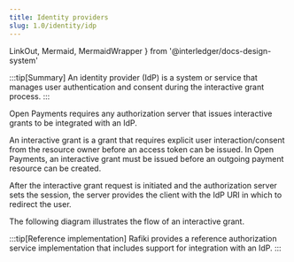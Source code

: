 ```yaml
---
title: Identity providers
slug: 1.0/identity/idp
---
```


  LinkOut,
  Mermaid,
  MermaidWrapper
} from '@interledger/docs-design-system'

:::tip\[Summary]
An identity provider (IdP) is a system or service that manages user authentication and consent during the interactive grant process.
:::

Open Payments requires any authorization server that issues interactive grants to be integrated with an IdP.

An interactive grant is a grant that requires explicit user interaction/consent from the resource owner before an access token can be issued. In Open Payments, an interactive grant must be issued before an outgoing payment resource can be created.

After the interactive grant request is initiated and the authorization server sets the session, the server provides the client with the IdP URI in which to redirect the user.

The following diagram illustrates the flow of an interactive grant.

<Interactive />

:::tip\[Reference implementation]
Rafiki provides a reference <LinkOut href="https://rafiki.dev/integration/deployment/services/auth-service/">authorization service</LinkOut> implementation that includes support for integration with an IdP.
:::
